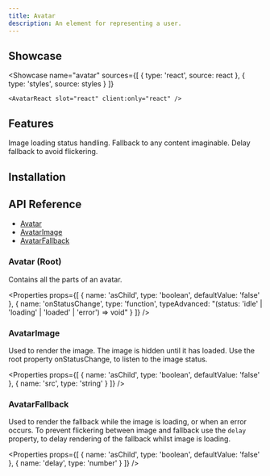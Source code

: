 ```yaml
---
title: Avatar
description: An element for representing a user.
---
```



## Showcase

<Showcase
	name="avatar"
	sources={[
		{ type: 'react', source: react },
		{ type: 'styles', source: styles }
	]}
>
	<AvatarReact slot="react" client:only="react" />
</Showcase>

## Features

<Features>
	<Feature>Image loading status handling.</Feature>
	<Feature>Fallback to any content imaginable.</Feature>
	<Feature>Delay fallback to avoid flickering.</Feature>
</Features>

## Installation

<Installation name="react-avatar" />

## API Reference

- [Avatar](#avatar-root)
- [AvatarImage](#avatarimage)
- [AvatarFallback](#avatarfallback)

### Avatar (Root)

Contains all the parts of an avatar.

<Properties
	props={[
		{ name: 'asChild', type: 'boolean', defaultValue: 'false' },
		{
			name: 'onStatusChange',
			type: 'function',
			typeAdvanced:
				"(status: 'idle' | 'loading' | 'loaded' | 'error') => void"
		}
	]}
/>

### AvatarImage

Used to render the image. The image is hidden until it has loaded. Use the root property onStatusChange, to listen to the image status.

<Properties
	props={[
		{ name: 'asChild', type: 'boolean', defaultValue: 'false' },
		{ name: 'src', type: 'string' }
	]}
/>

### AvatarFallback

Used to render the fallback while the image is loading, or when an error occurs. To prevent flickering between image and fallback use the `delay` property, to delay rendering of the fallback whilst image is loading.

<Properties
	props={[
		{ name: 'asChild', type: 'boolean', defaultValue: 'false' },
		{ name: 'delay', type: 'number' }
	]}
/>
